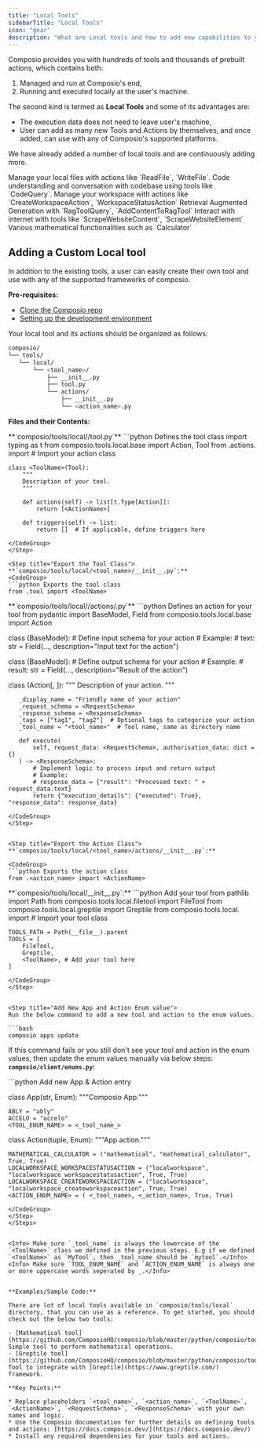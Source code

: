 ```yaml
---
title: "Local Tools"
sidebarTitle: "Local Tools"
icon: "gear"
description: "What are Local tools and how to add new capabilities to your Agents."
---
```


Composio provides you with hundreds of tools and thousands of prebuilt actions, which contains both: 
 1. Managed and run at Composio's end,
 2. Running and executed locally at the user's machine. 

The second kind is termed as **Local Tools** and some of its advantages are: 

* The execution data does not need to leave user's machine,
* User can add as many new Tools and Actions by themselves, and once added,  can use with any of Composio's supported platforms.

We have already added a number of local tools and are continuously adding more. 

<AccordionGroup title="Category of application">
    <Accordion title="FileTool">
    Manage your local files with actions like `ReadFile`, `WriteFile`.
    </Accordion>
    <Accordion title="Greptile">
    Code understanding and conversation with codebase using tools like `CodeQuery`.
    </Accordion>
    <Accordion title="LocalWorkspace">
    Manage your workspace with actions like `CreateWorkspaceAction`, `WorkspaceStatusAction`
    </Accordion>
    <Accordion title="RagTool">
    Retrieval Augmented Generation with `RagToolQuery`, `AddContentToRagTool`
    </Accordion>
    <Accordion title="WebTool">
    Interact with internet with tools like `ScrapeWebsiteContent`, `ScrapeWebsiteElement`
    </Accordion>    
    <Accordion title="Mathematical">
    Various mathematical functionalities such as `Calculator`
    </Accordion>
</AccordionGroup>

## Adding a Custom Local tool

In addition to the existing tools, a user can easily create their own tool and use with any of the supported frameworks of composio.

**Pre-requisites:**

* [Clone the Composio repo](https://github.com/ComposioHQ/composio)
* [Setting up the development environment](https://github.com/ComposioHQ/composio/blob/master/CONTRIBUTING.md#development-setup)

Your local tool and its actions should be organized as follows:
<CodeGroup>
```bash File Structure of a local tool and its Actions files.
composio/
└── tools/
   └── local/
       └── <tool_name>/
           ├── __init__.py
           ├── tool.py
           └── actions/
               ├── __init__.py
               └── <action_name>.py 
```
</CodeGroup>

**Files and their Contents:**

<Steps>
<Step title="Define the Tool Class">
**`composio/tools/local/<tool_name>/tool.py`**

<CodeGroup>
   ```python Defines the tool class
    import typing as t
    from composio.tools.local.base import Action, Tool
    from .actions.<action_name> import <ActionName>  # Import your action class

    class <ToolName>(Tool):
        """
        Description of your tool.
        """

        def actions(self) -> list[t.Type[Action]]:
            return [<ActionName>]

        def triggers(self) -> list:
            return []  # If applicable, define triggers here
   ```
</CodeGroup>
</Step>

<Step title="Export the Tool Class">
**`composio/tools/local/<tool_name>/__init__.py`:**
<CodeGroup>
   ```python Exports the tool class
   from .tool import <ToolName>
   ```
</CodeGroup>
</Step>

<Step title="Define an Action for Your Tool">
**`composio/tools/local/<tool_name>/actions/<action_name>.py`** 

<CodeGroup>
   ```python Defines an action for your tool
   from pydantic import BaseModel, Field
   from composio.tools.local.base import Action

   class <RequestSchema>(BaseModel):
       # Define input schema for your action
       # Example:
       # text: str = Field(..., description="Input text for the action")

   class <ResponseSchema>(BaseModel):
       # Define output schema for your action
       # Example:
       # result: str = Field(..., description="Result of the action")

   class <ActionName>(Action[<RequestSchema>, <ResponseSchema>]):
       """
       Description of your action.
       """

       _display_name = "Friendly name of your action"
       _request_schema = <RequestSchema>
       _response_schema = <ResponseSchema>
       _tags = ["tag1", "tag2"]  # Optional tags to categorize your action
       _tool_name = "<tool_name>"  # Tool name, same as directory name

       def execute(
           self, request_data: <RequestSchema>, authorisation_data: dict = {}
       ) -> <ResponseSchema>:
           # Implement logic to process input and return output
           # Example:
           # response_data = {"result": "Processed text: " + request_data.text}
           return {"execution_details": {"executed": True}, "response_data": response_data}
   ```
</CodeGroup>
</Step>


<Step title="Export the Action Class">
**`composio/tools/local/<tool_name>/actions/__init__.py`:** 

<CodeGroup>
   ```python Exports the action class
   from .<action_name> import <ActionName>
   ```
</CodeGroup>
</Step>


<Step title="Add your tool in local tools">
**`composio/tools/local/__init__.py`:** 

<CodeGroup>
   ```python Add your tool
    from pathlib import Path
    from composio.tools.local.filetool import FileTool
    from composio.tools.local.greptile import Greptile
    from composio.tools.local.<tool_name> import <ToolName> # Import your tool class

    TOOLS_PATH = Path(__file__).parent
    TOOLS = [
        FileTool,
        Greptile,
        <ToolName>, # Add your tool here
    ]
   ```
</CodeGroup>
</Step>


<Step title="Add New App and Action Enum value">
Run the below command to add a new tool and action to the enum values.

```bash
composio apps update
```

If this command fails or you still don't see your tool and action in the enum values, then update the enum values manually via below steps:
**`composio/client/enums.py`:** 

<CodeGroup>
```python Add new App & Action entry

class App(str, Enum):
    """Composio App."""

    ABLY = "ably"
    ACCELO = "accelo"
    <TOOL_ENUM_NAME> = <_tool_name_>



class Action(tuple, Enum):
    """App action."""

    MATHEMATICAL_CALCULATOR = ("mathematical", "mathematical_calculator", True, True)
    LOCALWORKSPACE_WORKSPACESTATUSACTION = ("localworkspace", "localworkspace_workspacestatusaction", True, True)
    LOCALWORKSPACE_CREATEWORKSPACEACTION = ("localworkspace", "localworkspace_createworkspaceaction", True, True)
    <ACTION_ENUM_NAME> = ( <_tool_name>, <_action_name>, True, True)

```
</CodeGroup>
</Step>
</Steps>


<Info> Make sure `_tool_name` is always the lowercase of the `<ToolName>` class we defined in the previous steps. E.g if we defined `<ToolName>` as `MyTool`, then _tool_name should be `mytool`.</Info>
<Info> Make sure `TOOL_ENUM_NAME` and `ACTION_ENUM_NAME` is always one or more uppercase words seperated by _.</Info>


**Examples/Sample Code:**

There are lot of local tools available in `composio/tools/local` directory, that you can use as a reference. To get started, you should check out the below two tools:

- [Mathematical tool](https://github.com/ComposioHQ/composio/blob/master/python/composio/tools/local/mathematical/tool.py): Simple tool to perform mathematical operations.
- [Greptile tool](https://github.com/ComposioHQ/composio/blob/master/python/composio/tools/local/greptile/tool.py): Tool to integrate with [Greptile](https://www.greptile.com/) framework.

**Key Points:**

* Replace placeholders `<tool_name>`, `<action_name>`, `<ToolName>`, `<ActionName>`, `<RequestSchema>`, `<ResponseSchema>` with your own names and logic.
* Use the Composio documentation for further details on defining tools and actions: [https://docs.composio.dev/](https://docs.composio.dev/)
* Install any required dependencies for your tools and actions.
